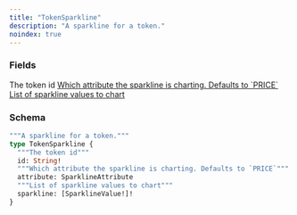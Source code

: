 ```yaml
---
title: "TokenSparkline"
description: "A sparkline for a token."
noindex: true
---
```


### Fields

<ResponseField name="id" type="String!" required>
  The token id
</ResponseField>

<a href="/api-reference/types/sparklineattribute">
  <ResponseField name="attribute" type="SparklineAttribute">
    Which attribute the sparkline is charting. Defaults to `PRICE`
  </ResponseField>
</a>

<a href="/api-reference/types/sparklinevalue">
  <ResponseField name="sparkline" type="[SparklineValue!]!" required>
    List of sparkline values to chart
  </ResponseField>
</a>

### Schema


```graphql 
"""A sparkline for a token."""
type TokenSparkline {
  """The token id"""
  id: String!
  """Which attribute the sparkline is charting. Defaults to `PRICE`"""
  attribute: SparklineAttribute
  """List of sparkline values to chart"""
  sparkline: [SparklineValue!]!
}
```
